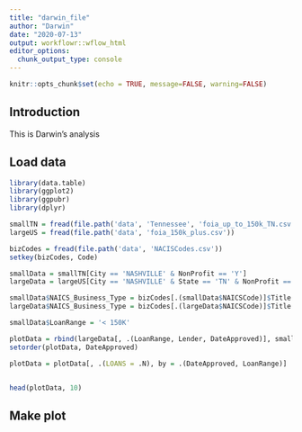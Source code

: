 ```yaml
---
title: "darwin_file"
author: "Darwin"
date: "2020-07-13"
output: workflowr::wflow_html
editor_options:
  chunk_output_type: console
---
```


```r
knitr::opts_chunk$set(echo = TRUE, message=FALSE, warning=FALSE)
```

## Introduction

This is Darwin's analysis

## Load data

```r
library(data.table)
library(ggplot2)
library(ggpubr)
library(dplyr)
```

```r
smallTN = fread(file.path('data', 'Tennessee', 'foia_up_to_150k_TN.csv'))
largeUS = fread(file.path('data', 'foia_150k_plus.csv'))

bizCodes = fread(file.path('data', 'NACISCodes.csv'))
setkey(bizCodes, Code)

smallData = smallTN[City == 'NASHVILLE' & NonProfit == 'Y']
largeData = largeUS[City == 'NASHVILLE' & State == 'TN' & NonProfit == 'Y']

smallData$NAICS_Business_Type = bizCodes[.(smallData$NAICSCode)]$Title
largeData$NAICS_Business_Type = bizCodes[.(largeData$NAICSCode)]$Title
```

```r
smallData$LoanRange = '< 150K'

plotData = rbind(largeData[, .(LoanRange, Lender, DateApproved)], smallData[, .(LoanRange, Lender, DateApproved)])
setorder(plotData, DateApproved)

plotData = plotData[, .(LOANS = .N), by = .(DateApproved, LoanRange)]



```

```r
head(plotData, 10)
```


## Make plot

```r

```

